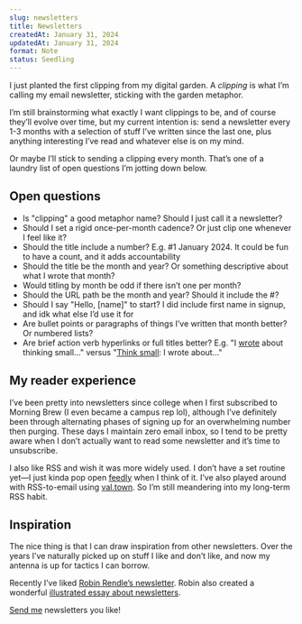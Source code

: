 ```yaml
---
slug: newsletters
title: Newsletters
createdAt: January 31, 2024
updatedAt: January 31, 2024
format: Note
status: Seedling
---
```


I just planted the <Link href="/january-2024" target="_blank">first clipping</Link> from my digital garden. A _clipping_ is what I’m calling my email newsletter, sticking with the <Link href="/about#this-site" target="_blank">garden metaphor</Link>.

I’m still brainstorming what exactly I want clippings to be, and of course they’ll evolve over time, but my current intention is: send a newsletter every 1-3 months with a selection of stuff I’ve written since the last one, plus anything interesting I’ve read and whatever else is on my mind.

Or maybe I’ll stick to sending a clipping every month. That’s one of a laundry list of open questions I’m jotting down below.

## Open questions

- Is "clipping" a good metaphor name? Should I just call it a newsletter?
- Should I set a rigid once-per-month cadence? Or just clip one whenever I feel like it?
- Should the title include a number? E.g. #1 January 2024. It could be fun to have a count, and it adds accountability
- Should the title be the month and year? Or something descriptive about what I wrote that month?
- Would titling by month be odd if there isn’t one per month?
- Should the URL path be the month and year? Should it include the #?
- Should I say "Hello, [name]" to start? I did include first name in signup, and idk what else I’d use it for
- Are bullet points or paragraphs of things I’ve written that month better? Or numbered lists?
- Are brief action verb hyperlinks or full titles better? E.g. "I <u>wrote</u> about thinking small..." versus "<u>Think small</u>: I wrote about..."

## My reader experience

I’ve been pretty into newsletters since college when I first subscribed to Morning Brew (I even became a campus rep lol), although I’ve definitely been through alternating phases of signing up for an overwhelming number then purging. These days I maintain zero email inbox, so I tend to be pretty aware when I don’t actually want to read some newsletter and it’s time to unsubscribe.

I also like RSS and wish it was more widely used. I don’t have a set routine yet—I just kinda pop open [feedly](https://feedly.com) when I think of it. I’ve also played around with RSS-to-email using [val.town](https://val.town). So I’m still meandering into my long-term RSS habit.

## Inspiration

The nice thing is that I can draw inspiration from other newsletters. Over the years I’ve naturally picked up on stuff I like and don’t like, and now my antenna is up for tactics I can borrow.

Recently I’ve liked [Robin Rendle’s newsletter](https://robinrendle.com/newsletter/). Robin also created a wonderful [illustrated essay about newsletters](https://robinrendle.com/essays/newsletters/).

[Send me](mailto:pete@petemillspaugh.com) newsletters you like!
